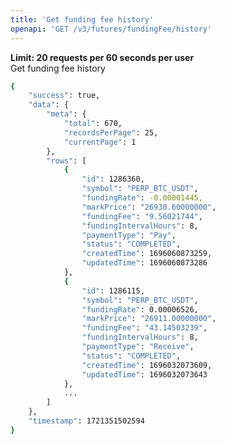 ```yaml
---
title: 'Get funding fee history'
openapi: 'GET /v3/futures/fundingFee/history'
---
```

**Limit: 20 requests per 60 seconds per user**  
Get funding fee history


<ResponseExample>

```bash
{
    "success": true,
    "data": {
        "meta": {
            "total": 670,
            "recordsPerPage": 25,
            "currentPage": 1
        },
        "rows": [
            {
                "id": 1286360,
                "symbol": "PERP_BTC_USDT",
                "fundingRate": -0.00001445,
                "markPrice": "26930.60000000",
                "fundingFee": "9.56021744",
                "fundingIntervalHours": 8,
                "paymentType": "Pay",
                "status": "COMPLETED",
                "createdTime": 1696060873259,
                "updatedTime": 1696060873286
            },
            {
                "id": 1286115,
                "symbol": "PERP_BTC_USDT",
                "fundingRate": 0.00006526,
                "markPrice": "26911.00000000",
                "fundingFee": "43.14503239",
                "fundingIntervalHours": 8,
                "paymentType": "Receive",
                "status": "COMPLETED",
                "createdTime": 1696032073609,
                "updatedTime": 1696032073643
            },
            ...
        ]
    },
    "timestamp": 1721351502594
}
```

</ResponseExample>




